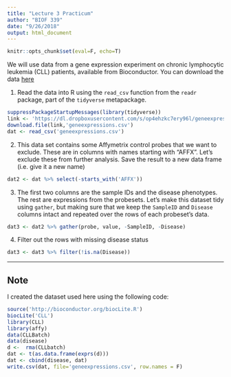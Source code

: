```yaml
---
title: "Lecture 3 Practicum"
author: "BIOF 339"
date: "9/26/2018"
output: html_document
---
```


```r
knitr::opts_chunk$set(eval=F, echo=T)
```

We will use data from a gene expression experiment on chronic lymphocytic leukemia (CLL) patients, available from Bioconductor. You can download the data
[here](https://dl.dropboxusercontent.com/s/op4ehzkc7ery96l/geneexpressions.csv)

1. Read the data into R using the `read_csv` function from the `readr` package, part of the `tidyverse` metapackage.
```r
suppressPackageStartupMessages(library(tidyverse))
link <- 'https://dl.dropboxusercontent.com/s/op4ehzkc7ery96l/geneexpressions.csv'
download.file(link,'geneexpressions.csv')
dat <- read_csv('geneexpressions.csv')
```

2. This data set contains some Affymetrix control probes that we want to exclude. These are in columns with names starting with "AFFX". Let's exclude these from further analysis. Save the result to a new data frame (i.e. give it a new name)
```r
dat2 <- dat %>% select(-starts_with('AFFX'))
```

3. The first two columns are the sample IDs and the disease phenotypes. The rest are expressions from the probesets. Let's make this dataset tidy using `gather`, but making sure that we keep the `SampleID` and `Disease` columns intact and repeated over the rows of each probeset's data.

```r
dat3 <- dat2 %>% gather(probe, value, -SampleID, -Disease)
```

4. Filter out the rows with missing disease status

```r
dat3 <- dat3 %>% filter(!is.na(Disease))
```


----

## Note
 
 I created the dataset used here using the following code:
 
```r
source('http://bioconductor.org/biocLite.R')
biocLite('CLL')
library(CLL)
library(affy)
data(CLLBatch)
data(disease)
d <-  rma(CLLbatch)
dat <- t(as.data.frame(exprs(d)))
dat <- cbind(disease, dat)
write.csv(dat, file='geneexpressions.csv', row.names = F)

```
 
